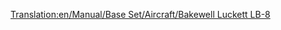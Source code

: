 [[Translation:en/Manual/Base Set/Aircraft/Bakewell Luckett LB-8]]
{{hu/Navbox Légi járművek}}
{{hu/Repülőgépek|Name=Bakewell Luckett LB-8
|Image=[[File:en/McDonnellDouglasDC-8.png|Bakewell Luckett LB-8]]
|Cost=36,914 (73.828)
|Speed=947 km/h (592 MPH)
|Annual=6,750 (13.500)
|Designed=1958 
|Lifespan=23
|Capacity=200 utas és 30 csomag levél
|Description=A Bakewell Luckett LB-8 az elsőként szóba jövő négymotoros sugármeghajtású repülőgép, komoly kapacitással. Vásárlási költsége viszont magas, kis repülőtereken pedig nagy valószínűséggel lezuhan.
|Real-life=[http://hu.wikipedia.org/wiki/DC-8 Douglas (később MacDonell) DC8]
}}